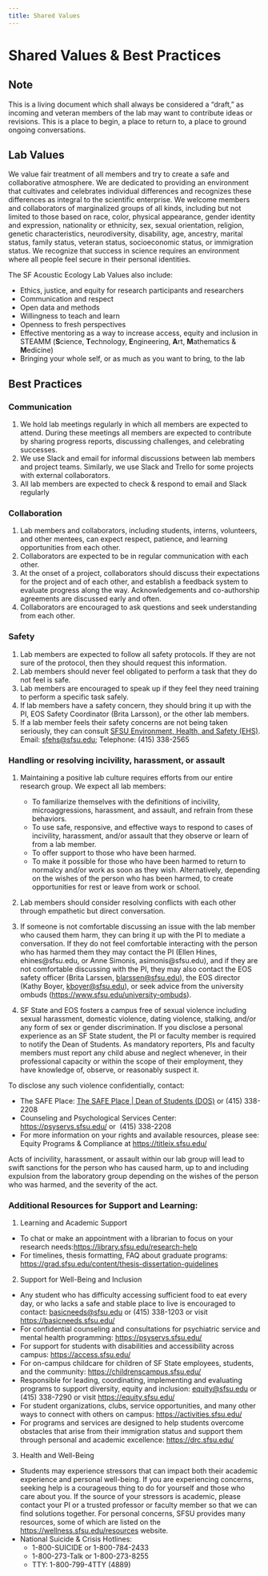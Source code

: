```yaml
---
title: Shared Values
---
```


# **Shared Values & Best Practices**

## **Note**

This is a living document which shall always be considered a "draft," as incoming and veteran members of the lab may want to contribute ideas or revisions. This is a place to begin, a place to return to, a place to ground ongoing conversations.

## **Lab Values**

We value fair treatment of all members and try to create a safe and collaborative atmosphere. We are dedicated to providing an environment that cultivates and celebrates individual differences and recognizes these differences as integral to the scientific enterprise. We welcome members and collaborators of marginalized groups of all kinds, including but not limited to those based on race, color, physical appearance, gender identity and expression, nationality or ethnicity, sex, sexual orientation, religion, genetic characteristics, neurodiversity, disability, age, ancestry, marital status, family status, veteran status, socioeconomic status, or immigration status. We recognize that success in science requires an environment where all people feel secure in their personal identities.

The SF Acoustic Ecology Lab Values also include:

-   Ethics, justice, and equity for research participants and researchers
-   Communication and respect
-   Open data and methods
-   Willingness to teach and learn
-   Openness to fresh perspectives
-   Effective mentoring as a way to increase access, equity and inclusion in STEAMM (**S**cience, **T**echnology, **E**ngineering, **A**rt, **M**athematics & **M**edicine)
-   Bringing your whole self, or as much as you want to bring, to the lab

## **Best Practices**

### **Communication**

1.  We hold lab meetings regularly in which all members are expected to attend. During these meetings all members are expected to contribute by sharing progress reports, discussing challenges, and celebrating successes.
2.  We use Slack and email for informal discussions between lab members and project teams. Similarly, we use Slack and Trello for some projects with external collaborators.
3.  All lab members are expected to check & respond to email and Slack regularly

### **Collaboration**

1.  Lab members and collaborators, including students, interns, volunteers, and other mentees, can expect respect, patience, and learning opportunities from each other.
2.  Collaborators are expected to be in regular communication with each other.
3.  At the onset of a project, collaborators should discuss their expectations for the project and of each other, and establish a feedback system to evaluate progress along the way. Acknowledgements and co-authorship agreements are discussed early and often. 
4.  Collaborators are encouraged to ask questions and seek understanding from each other.

### **Safety**

1.  Lab members are expected to follow all safety protocols. If they are not sure of the protocol, then they should request this information.
2.  Lab members should never feel obligated to perform a task that they do not feel is safe.
3.  Lab members are encouraged to speak up if they feel they need training to perform a specific task safely.
4.  If lab members have a safety concern, they should bring it up with the PI, EOS Safety Coordinator (Brita Larsson), or the other lab members.
5.  If a lab member feels their safety concerns are not being taken seriously, they can consult [SFSU Environment, Health, and Safety (EHS)](https://ehs.sfsu.edu/). Email: [sfehs\@sfsu.edu](mailto:sfehs@sfsu.edu); Telephone: (415) 338-2565

### **Handling or resolving incivility, harassment, or assault**

1.  Maintaining a positive lab culture requires efforts from our entire research group. We expect all lab members:

    -   To familiarize themselves with the definitions of incivility, microaggressions, harassment, and assault, and refrain from these behaviors.
    -   To use safe, responsive, and effective ways to respond to cases of incivility, harassment, and/or assault that they observe or learn of from a lab member.
    -   To offer support to those who have been harmed.
    -   To make it possible for those who have been harmed to return to normalcy and/or work as soon as they wish. Alternatively, depending on the wishes of the person who has been harmed, to create opportunities for rest or leave from work or school.

2.  Lab members should consider resolving conflicts with each other through empathetic but direct conversation.

3.  If someone is not comfortable discussing an issue with the lab member who caused them harm, they can bring it up with the PI to mediate a conversation. If they do not feel comfortable interacting with the person who has harmed them they may contact the PI (Ellen Hines, ehines\@sfsu.edu, or Anne Simonis, asimonis\@sfsu.edu), and if they are not comfortable discussing with the PI, they may also contact the EOS safety officer (Brita Larssen, [blarssen\@sfsu.edu](mailto:blarssen@sfsu.edu)), the EOS director (Kathy Boyer, [kboyer\@sfsu.edu](mailto:kboyer@sfsu.edu)), or seek advice from the university ombuds (<https://www.sfsu.edu/university-ombuds>).

4.  SF State and EOS fosters a campus free of sexual violence including sexual harassment, domestic violence, dating violence, stalking, and/or any form of sex or gender discrimination. If you disclose a personal experience as an SF State student, the PI or faculty member is required to notify the Dean of Students. As mandatory reporters, PIs and faculty members must report any child abuse and neglect whenever, in their professional capacity or within the scope of their employment, they have knowledge of, observe, or reasonably suspect it. 

To disclose any such violence confidentially, contact:

-   The SAFE Place: [The SAFE Place \| Dean of Students (DOS)](https://dos.sfsu.edu/safeplace) or (415) 338-2208
-   Counseling and Psychological Services Center: <https://psyservs.sfsu.edu/> or  (415) 338-2208
-   For more information on your rights and available resources, please see: Equity Programs & Compliance at <https://titleix.sfsu.edu/> 

Acts of incivility, harassment, or assault within our lab group will lead to swift sanctions for the person who has caused harm, up to and including expulsion from the laboratory group depending on the wishes of the person who was harmed, and the severity of the act.\

### **Additional Resources for Support and Learning:**

1.  Learning and Academic Support

-   To chat or make an appointment with a librarian to focus on your research needs:<https://library.sfsu.edu/research-help> 
-   For timelines, thesis formatting, FAQ about graduate programs: <https://grad.sfsu.edu/content/thesis-dissertation-guidelines> 

2.  Support for Well-Being and Inclusion

-   Any student who has difficulty accessing sufficient food to eat every day, or who lacks a safe and stable place to live is encouraged to contact: [basicneeds\@sfsu.edu](mailto:basicneeds@sfsu.edu) or (415) 338-1203 or visit <https://basicneeds.sfsu.edu/> 
-   For confidential counseling and consultations for psychiatric service and mental health programming: <https://psyservs.sfsu.edu/> 
-   For support for students with disabilities and accessibility across campus: <https://access.sfsu.edu/> 
-   For on-campus childcare for children of SF State employees, students, and the community: <https://childrenscampus.sfsu.edu/> 
-   Responsible for leading, coordinating, implementing and evaluating programs to support diversity, equity and inclusion: [equity\@sfsu.edu](mailto:equity@sfsu.edu) or (415) 338-7290 or visit <https://equity.sfsu.edu/> 
-   For student organizations, clubs, service opportunities, and many other ways to connect with others on campus: <https://activities.sfsu.edu/> 
-   For programs and services are designed to help students overcome obstacles that arise from their immigration status and support them through personal and academic excellence: <https://drc.sfsu.edu/> 

3.  Health and Well-Being

-   Students may experience stressors that can impact both their academic experience and personal well-being. If you are experiencing concerns, seeking help is a courageous thing to do for yourself and those who care about you. If the source of your stressors is academic, please contact your PI or a trusted professor or faculty member so that we can find solutions together. For personal concerns, SFSU provides many resources, some of which are listed on the <https://wellness.sfsu.edu/resources> website.
-   National Suicide & Crisis Hotlines:
    -   1-800-SUICIDE or 1-800-784-2433
    -   1-800-273-Talk or 1-800-273-8255
    -   TTY: 1-800-799-4TTY (4889)
